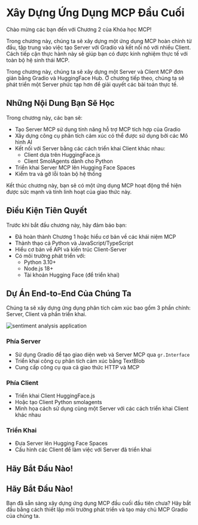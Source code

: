 # Xây Dựng Ứng Dụng MCP Đầu Cuối

Chào mừng các bạn đến với Chương 2 của Khóa học MCP!

Trong chương này, chúng ta sẽ xây dựng một ứng dụng MCP hoàn chỉnh từ đầu, tập trung vào việc tạo Server với Gradio và kết nối nó với nhiều Client. Cách tiếp cận thực hành này sẽ giúp bạn có được kinh nghiệm thực tế với toàn bộ hệ sinh thái MCP.

<Tip>

Trong chương này, chúng ta sẽ xây dựng một Server và Client MCP đơn giản bằng Gradio và HuggingFace Hub. Ở chương tiếp theo, chúng ta sẽ phát triển một Server phức tạp hơn để giải quyết các bài toán thực tế.

</Tip>

## Những Nội Dung Bạn Sẽ Học

Trong chương này, các bạn sẽ:

- Tạo Server MCP sử dụng tính năng hỗ trợ MCP tích hợp của Gradio
- Xây dựng công cụ phân tích cảm xúc có thể được sử dụng bởi các Mô hình AI
- Kết nối với Server bằng các cách triển khai Client khác nhau:
  - Client dựa trên HuggingFace.js
  - Client SmolAgents dành cho Python
- Triển khai Server MCP lên Hugging Face Spaces
- Kiểm tra và gỡ lỗi toàn bộ hệ thống

Kết thúc chương này, bạn sẽ có một ứng dụng MCP hoạt động thể hiện được sức mạnh và tính linh hoạt của giao thức này.

## Điều Kiện Tiên Quyết

Trước khi bắt đầu chương này, hãy đảm bảo bạn:

- Đã hoàn thành Chương 1 hoặc hiểu cơ bản về các khái niệm MCP
- Thành thạo cả Python và JavaScript/TypeScript
- Hiểu cơ bản về API và kiến trúc Client-Server
- Có môi trường phát triển với:
  - Python 3.10+
  - Node.js 18+
  - Tài khoản Hugging Face (để triển khai)

## Dự Án End-to-End Của Chúng Ta

Chúng ta sẽ xây dựng ứng dụng phân tích cảm xúc bao gồm 3 phần chính: Server, Client và phần triển khai.

![sentiment analysis application](https://huggingface.co/datasets/mcp-course/images/resolve/main/unit2/1.png)

### Phía Server

- Sử dụng Gradio để tạo giao diện web và Server MCP qua `gr.Interface`
- Triển khai công cụ phân tích cảm xúc bằng TextBlob
- Cung cấp công cụ qua cả giao thức HTTP và MCP

### Phía Client

- Triển khai Client HuggingFace.js
- Hoặc tạo Client Python smolagents
- Minh họa cách sử dụng cùng một Server với các cách triển khai Client khác nhau

### Triển Khai

- Đưa Server lên Hugging Face Spaces
- Cấu hình các Client để làm việc với Server đã triển khai

## Hãy Bắt Đầu Nào!

## Hãy Bắt Đầu Nào!

Bạn đã sẵn sàng xây dựng ứng dụng MCP đầu cuối đầu tiên chưa? Hãy bắt đầu bằng cách thiết lập môi trường phát triển và tạo máy chủ MCP Gradio của chúng ta.